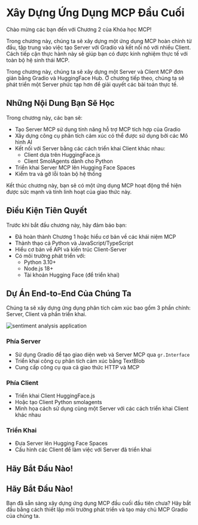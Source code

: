 # Xây Dựng Ứng Dụng MCP Đầu Cuối

Chào mừng các bạn đến với Chương 2 của Khóa học MCP!

Trong chương này, chúng ta sẽ xây dựng một ứng dụng MCP hoàn chỉnh từ đầu, tập trung vào việc tạo Server với Gradio và kết nối nó với nhiều Client. Cách tiếp cận thực hành này sẽ giúp bạn có được kinh nghiệm thực tế với toàn bộ hệ sinh thái MCP.

<Tip>

Trong chương này, chúng ta sẽ xây dựng một Server và Client MCP đơn giản bằng Gradio và HuggingFace Hub. Ở chương tiếp theo, chúng ta sẽ phát triển một Server phức tạp hơn để giải quyết các bài toán thực tế.

</Tip>

## Những Nội Dung Bạn Sẽ Học

Trong chương này, các bạn sẽ:

- Tạo Server MCP sử dụng tính năng hỗ trợ MCP tích hợp của Gradio
- Xây dựng công cụ phân tích cảm xúc có thể được sử dụng bởi các Mô hình AI
- Kết nối với Server bằng các cách triển khai Client khác nhau:
  - Client dựa trên HuggingFace.js
  - Client SmolAgents dành cho Python
- Triển khai Server MCP lên Hugging Face Spaces
- Kiểm tra và gỡ lỗi toàn bộ hệ thống

Kết thúc chương này, bạn sẽ có một ứng dụng MCP hoạt động thể hiện được sức mạnh và tính linh hoạt của giao thức này.

## Điều Kiện Tiên Quyết

Trước khi bắt đầu chương này, hãy đảm bảo bạn:

- Đã hoàn thành Chương 1 hoặc hiểu cơ bản về các khái niệm MCP
- Thành thạo cả Python và JavaScript/TypeScript
- Hiểu cơ bản về API và kiến trúc Client-Server
- Có môi trường phát triển với:
  - Python 3.10+
  - Node.js 18+
  - Tài khoản Hugging Face (để triển khai)

## Dự Án End-to-End Của Chúng Ta

Chúng ta sẽ xây dựng ứng dụng phân tích cảm xúc bao gồm 3 phần chính: Server, Client và phần triển khai.

![sentiment analysis application](https://huggingface.co/datasets/mcp-course/images/resolve/main/unit2/1.png)

### Phía Server

- Sử dụng Gradio để tạo giao diện web và Server MCP qua `gr.Interface`
- Triển khai công cụ phân tích cảm xúc bằng TextBlob
- Cung cấp công cụ qua cả giao thức HTTP và MCP

### Phía Client

- Triển khai Client HuggingFace.js
- Hoặc tạo Client Python smolagents
- Minh họa cách sử dụng cùng một Server với các cách triển khai Client khác nhau

### Triển Khai

- Đưa Server lên Hugging Face Spaces
- Cấu hình các Client để làm việc với Server đã triển khai

## Hãy Bắt Đầu Nào!

## Hãy Bắt Đầu Nào!

Bạn đã sẵn sàng xây dựng ứng dụng MCP đầu cuối đầu tiên chưa? Hãy bắt đầu bằng cách thiết lập môi trường phát triển và tạo máy chủ MCP Gradio của chúng ta.